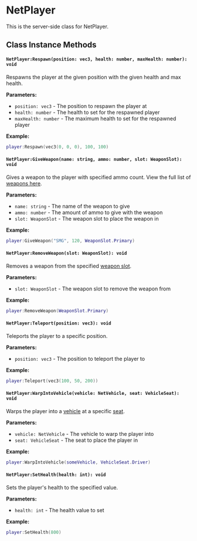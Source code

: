 
# NetPlayer

This is the server-side class for NetPlayer.

## Class Instance Methods

<NetPlayerShared />

#### `NetPlayer:Respawn(position: vec3, health: number, maxHealth: number): void`

Respawns the player at the given position with the given health and max health.

**Parameters:**
- `position: vec3` - The position to respawn the player at
- `health: number` - The health to set for the respawned player
- `maxHealth: number` - The maximum health to set for the respawned player

**Example:**
```lua
player:Respawn(vec3(0, 0, 0), 100, 100)
```

#### `NetPlayer:GiveWeapon(name: string, ammo: number, slot: WeaponSlot): void`

Gives a weapon to the player with specified ammo count. View the full list of [weapons here](/reference/weapons-list).

**Parameters:**
- `name: string` - The name of the weapon to give
- `ammo: number` - The amount of ammo to give with the weapon
- `slot: WeaponSlot` - The weapon slot to place the weapon in

**Example:**
```lua
player:GiveWeapon("SMG", 120, WeaponSlot.Primary)
```

#### `NetPlayer:RemoveWeapon(slot: WeaponSlot): void`

Removes a weapon from the specified [weapon slot](/shared-api/enums/weaponslot).

**Parameters:**
- `slot: WeaponSlot` - The weapon slot to remove the weapon from

**Example:**
```lua
player:RemoveWeapon(WeaponSlot.Primary)
```

#### `NetPlayer:Teleport(position: vec3): void`

Teleports the player to a specific position.

**Parameters:**
- `position: vec3` - The position to teleport the player to

**Example:**
```lua
player:Teleport(vec3(100, 50, 200))
```

#### `NetPlayer:WarpIntoVehicle(vehicle: NetVehicle, seat: VehicleSeat): void`

Warps the player into a [vehicle](/server-api/netvehicle) at a specific [seat](/shared-api/vehicles/vehicleseat).

**Parameters:**
- `vehicle: NetVehicle` - The vehicle to warp the player into
- `seat: VehicleSeat` - The seat to place the player in

**Example:**
```lua
player:WarpIntoVehicle(someVehicle, VehicleSeat.Driver)
```

#### `NetPlayer:SetHealth(health: int): void`

Sets the player's health to the specified value.

**Parameters:**
- `health: int` - The health value to set

**Example:**
```lua
player:SetHealth(800)
```